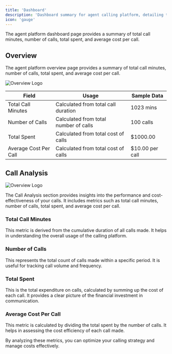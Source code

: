 ```yaml
---
title: 'Dashboard'
description: 'Dashboard summary for agent calling platform, detailing total call minutes, number of calls, total spent, and average cost per call.'
icon: 'gauge'
---
```


<Tip>

The agent platform dashboard page provides a summary of total call minutes, number of calls, total spent, and average cost per call.

</Tip>

## Overview

The agent platform overview page provides a summary of total call minutes, number of calls, total spent, and average cost per call.

<Frame>
<img
  style={{ borderRadius: '0.8rem' }}
  src="../images/overview.png"
  alt="Overview Logo"
/>
</Frame>

| Field                 | Usage                                | Sample Data          |
| --------------------- | ------------------------------------ | -------------------- |
| Total Call Minutes    | Calculated from total call duration  | 1023 mins            |
| Number of Calls       | Calculated from total number of calls| 100 calls            |
| Total Spent           | Calculated from total cost of calls  | $1000.00             |
| Average Cost Per Call | Calculated from total cost of calls  | $10.00 per call      |

## Call Analysis

<Frame>
<img
  style={{ borderRadius: '0.8rem' }}
  src="../images/callanalysis.png"
  alt="Overview Logo"
/>
</Frame>

The Call Analysis section provides insights into the performance and cost-effectiveness of your calls. It includes metrics such as total call minutes, number of calls, total spent, and average cost per call.

### Total Call Minutes

This metric is derived from the cumulative duration of all calls made. It helps in understanding the overall usage of the calling platform.

### Number of Calls

This represents the total count of calls made within a specific period. It is useful for tracking call volume and frequency.

### Total Spent

This is the total expenditure on calls, calculated by summing up the cost of each call. It provides a clear picture of the financial investment in communication.

### Average Cost Per Call

This metric is calculated by dividing the total spent by the number of calls. It helps in assessing the cost efficiency of each call made.

By analyzing these metrics, you can optimize your calling strategy and manage costs effectively.
